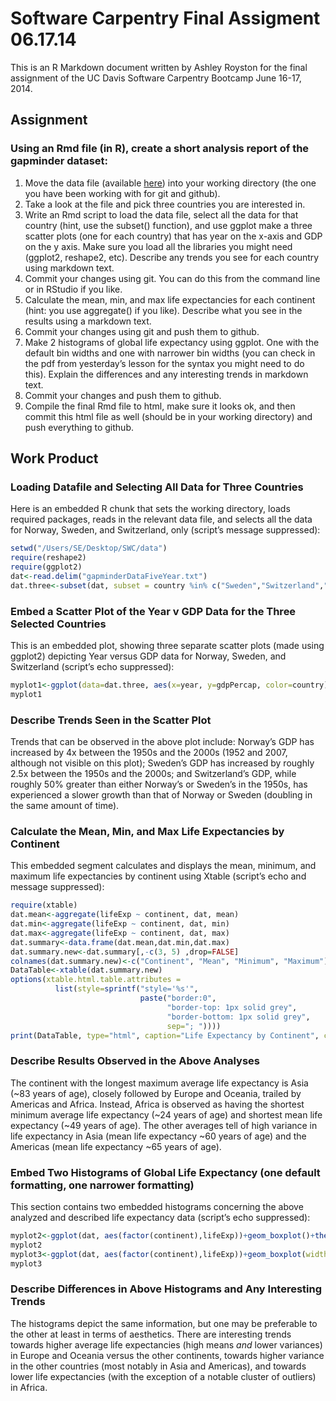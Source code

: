 Software Carpentry Final Assigment 06.17.14
========================================================


This is an R Markdown document written by Ashley Royston for the final assignment of the UC Davis Software Carpentry Bootcamp June 16-17, 2014.


## Assignment
### Using an Rmd file (in R), create a short analysis report of the gapminder dataset:
1. Move the data file (available [here](http://npk.io/BGRY+)) into your working directory (the one you have been working with for git and github).
2. Take a look at the file and pick three countries you are interested in.
3. Write an Rmd script to load the data file, select all the data for that country (hint, use the subset() function), and use ggplot make a three scatter plots (one for each country) that has year on the x-axis and GDP on the y axis. Make sure you load all the libraries you might need (ggplot2, reshape2, etc). Describe any trends you see for each country using markdown text.
4. Commit your changes using git. You can do this from the command line or in RStudio if you like.
5. Calculate the mean, min, and max life expectancies for each continent (hint: you use aggregate() if you like). Describe what you see in the results using a markdown text.
6. Commit your changes using git and push them to github.
7. Make 2 histograms of global life expectancy using ggplot. One with the default bin widths and one with narrower bin widths (you can check in the pdf from yesterday's lesson for the syntax you might need to do this). Explain the differences and any interesting trends in markdown text.
8. Commit your changes and push them to github.
9. Compile the final Rmd file to html, make sure it looks ok, and then commit this html file as well (should be in your working directory) and push everything to github.



## Work Product
### Loading Datafile and Selecting All Data for Three Countries
Here is an embedded R chunk that sets the working directory, loads required packages, reads in the relevant data file, and selects all the data for Norway, Sweden, and Switzerland, only (script's message suppressed):

```r
setwd("/Users/SE/Desktop/SWC/data")
require(reshape2)
require(ggplot2)
dat<-read.delim("gapminderDataFiveYear.txt")
dat.three<-subset(dat, subset = country %in% c("Sweden","Switzerland","Norway"))
```



### Embed a Scatter Plot of the Year v GDP Data for the Three Selected Countries
This is an embedded plot, showing three separate scatter plots (made using ggplot2) depicting Year versus GDP data for Norway, Sweden, and Switzerland (script's echo suppressed):

```r
myplot1<-ggplot(data=dat.three, aes(x=year, y=gdpPercap, color=country))+geom_point()+facet_grid(.~country)+theme_bw()
myplot1
```



### Describe Trends Seen in the Scatter Plot
Trends that can be observed in the above plot include: Norway's GDP has increased by 4x between the 1950s and the 2000s (1952 and 2007, although not visible on this plot); Sweden's GDP has increased by roughly 2.5x between the 1950s and the 2000s; and Switzerland's GDP, while roughly 50% greater than either Norway's or Sweden's in the 1950s, has experienced a slower growth than that of Norway or Sweden (doubling in the same amount of time).



### Calculate the Mean, Min, and Max Life Expectancies by Continent
This embedded segment calculates and displays the mean, minimum, and maximum life expectancies by continent using Xtable (script's echo and message suppressed):

```r
require(xtable)
dat.mean<-aggregate(lifeExp ~ continent, dat, mean)
dat.min<-aggregate(lifeExp ~ continent, dat, min)
dat.max<-aggregate(lifeExp ~ continent, dat, max)
dat.summary<-data.frame(dat.mean,dat.min,dat.max)
dat.summary.new<-dat.summary[,-c(3, 5) ,drop=FALSE]
colnames(dat.summary.new)<-c("Continent", "Mean", "Minimum", "Maximum")
DataTable<-xtable(dat.summary.new)
options(xtable.html.table.attributes = 
          list(style=sprintf("style='%s'",
                             paste("border:0",
                                   "border-top: 1px solid grey", 
                                   "border-bottom: 1px solid grey",
                                   sep="; "))))
print(DataTable, type="html", caption="Life Expectancy by Continent", caption.placement="top", align=c("r","r","c","c","c","c"), include.rownames=FALSE)
```



### Describe Results Observed in the Above Analyses
The continent with the longest maximum average life expectancy is Asia (~83 years of age), closely followed by Europe and Oceania, trailed by Americas and Africa.  Instead, Africa is observed as having the shortest minimum average life expectancy (~24 years of age) and shortest mean life expectancy (~49 years of age).  The other averages tell of high variance in life expectancy in Asia (mean life expectancy ~60 years of age) and the Americas (mean life expectancy ~65 years of age).



### Embed Two Histograms of Global Life Expectancy (one default formatting, one narrower formatting)
This section contains two embedded histograms concerning the above analyzed and described life expectancy data (script's echo suppressed):

```r
myplot2<-ggplot(dat, aes(factor(continent),lifeExp))+geom_boxplot()+theme_bw()
myplot2
myplot3<-ggplot(dat, aes(factor(continent),lifeExp))+geom_boxplot(width = 0.5)+theme_bw()
myplot3
```



### Describe Differences in Above Histograms and Any Interesting Trends
The histograms depict the same information, but one may be preferable to the other at least in terms of aesthetics.  There are interesting trends towards higher average life expectancies (high means *and* lower variances) in Europe and Oceania versus the other continents, towards higher variance in the other countries (most notably in Asia and Americas), and towards lower life expectancies (with the exception of a notable cluster of outliers) in Africa.


